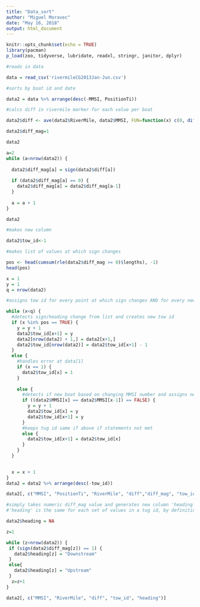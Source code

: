 ```yaml
---
title: "Data_sort"
author: "Miguel Moravec"
date: "May 16, 2018"
output: html_document
---
```


```r
knitr::opts_chunk$set(echo = TRUE)
library(pacman)
p_load(zoo, tidyverse, lubridate, readxl, stringr, janitor, dplyr)

```

```r

#reads in data

data = read_csv('rivermileCG2013Jan-Jun.csv')

#sorts by boat id and date

data2 = data %>% arrange(desc(-MMSI, PositionTi))

#calcs diff in rivermile marker for each value per boat

data2$diff <- ave(data2$RiverMile, data2$MMSI, FUN=function(x) c(0, diff(x)))

data2$diff_mag=1

data2

a=2
while (a<nrow(data2)) {
  
  data2$diff_mag[a] = sign(data2$diff[a])
  
  if (data2$diff_mag[a] == 0) {
    data2$diff_mag[a] = data2$diff_mag[a-1]
  }
  
  a = a + 1
}

data2

#makes new column

data2$tow_id<-1

#makes list of values at which sign changes

pos <- head(cumsum(rle(data2$diff_mag >= 0)$lengths), -1)
head(pos)

x = 1
y = 1
q = nrow(data2)

#assigns tow id for every point at which sign changes AND for every new boat

while (x<q) {
  #detects sign/heading change from list and creates new tow id
  if (x %in% pos == TRUE) {
    y = y + 1
    data2$tow_id[x+1] = y
    data2[nrow(data2) + 1,] = data2[x+1,]
    data2$tow_id[nrow(data2)] = data2$tow_id[x+1] - 1
  }
  else {
    #handles error at data[1]
    if (x == 1) {
      data2$tow_id[x] = 1
    }
    
    else {
      #detects if new boat based on changing MMSI number and assigns new tow id
      if ((data2$MMSI[x] == data2$MMSI[x-1]) == FALSE) {
        y = y + 1
        data2$tow_id[x] = y
        data2$tow_id[x+1] = y
      }
      #keeps tug id same if above if statements not met
      else {
        data2$tow_id[x+1] = data2$tow_id[x]
      }
    }
  }

    
  x = x + 1
}
data2 = data2 %>% arrange(desc(-tow_id))

data2[, c("MMSI", "PositionTi", "RiverMile", "diff","diff_mag", "tow_id")]


```

``` r

#simply takes numeric diff_mag value and generates new column 'heading' with up/downstream info for each value
#'heading' is the same for each set of values in a tug id, by definition of tug id

data2$heading = NA

z=1

while (z<nrow(data2)) {
 if (sign(data2$diff_mag[z]) == 1) {
   data2$heading[z] = "Downstream"
 }
 else{
   data2$heading[z] = "Upstream"
 }
  z=z+1
}

data2[, c("MMSI", "RiverMile", "diff", "tow_id", "heading")]
```


